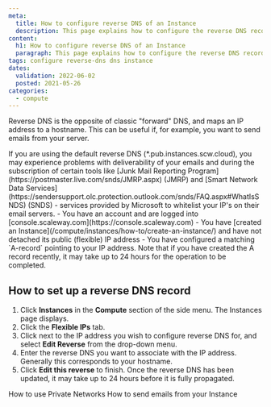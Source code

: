 ```yaml
---
meta:
  title: How to configure reverse DNS of an Instance
  description: This page explains how to configure the reverse DNS record of your Instance
content:
  h1: How to configure reverse DNS of an Instance
  paragraph: This page explains how to configure the reverse DNS record of your Instance
tags: configure reverse-dns dns instance 
dates:
  validation: 2022-06-02
  posted: 2021-05-26
categories:
  - compute 
---
```


Reverse DNS is the opposite of classic "forward" DNS, and maps an IP address to a hostname. This can be useful if, for example, you want to send emails from your server.

<Macro id="iam-requirements" />

<Message type="important">
  If you are using the default reverse DNS (*.pub.instances.scw.cloud), you may experience problems with deliverability of your emails and during the subscription of certain tools like [Junk Mail Reporting Program](https://postmaster.live.com/snds/JMRP.aspx) (JMRP) and [Smart Network Data Services](https://sendersupport.olc.protection.outlook.com/snds/FAQ.aspx#WhatIsSNDS) (SNDS) - services provided by Microsoft to whitelist your IP's on their email servers.
</Message>

<Message type="requirement">
  - You have an account and are logged into [console.scaleway.com](https://console.scaleway.com) 
  - You have [created an Instance](/compute/instances/how-to/create-an-instance/) and have not detached its public (flexible) IP address
  - You have configured a matching `A-record` pointing to your IP address. Note that if you have created the A record recently, it may take up to 24 hours for the operation to be completed.
</Message>

## How to set up a reverse DNS record

1. Click **Instances** in the **Compute** section of the side menu. The Instances page displays.
2. Click the **Flexible IPs** tab.
3. Click <Icon name="more" /> next to the IP address you wish to configure reverse DNS for, and select **Edit Reverse** from the drop-down menu.
    <Lightbox src="scaleway-edit-reverse.webp" alt=""/>
4. Enter the reverse DNS you want to associate with the IP address. Generally this corresponds to your hostname. 
    <Lightbox src="scaleway-edit-reverse-popup.webp" alt=""/>
5. Click **Edit this reverse** to finish.
    <Message type="note">
      Once the reverse DNS has been updated, it may take up to 24 hours before it is fully propagated.
    </Message>


<Navigation title="See Also">
  <PreviousButton to="/compute/instances/how-to/use-private-networks/">How to use Private Networks</PreviousButton>
  <NextButton to="/compute/instances/how-to/send-emails-from-your-instance/">How to send emails from your Instance</NextButton>
</Navigation>

